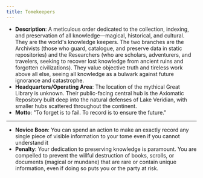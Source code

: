 ```yaml
---
title: Tomekeepers
---
```


- **Description**: A meticulous order dedicated to the collection, indexing, and preservation of all knowledge—magical, historical, and cultural. They are the world's knowledge keepers. The two branches are the Archivists (those who guard, catalogue, and preserve data in static repositories) and the Researchers (who are scholars, adventurers, and travelers, seeking to recover lost knowledge from ancient ruins and forgotten civilizations). They value objective truth and tireless work above all else, seeing all knowledge as a bulwark against future ignorance and catastrophe.
- **Headquarters/Operating Area**: The location of the mythical Great Library is unknown. Their public-facing central hub is the Axiomatic Repository built deep into the natural defenses of Lake Veridian, with smaller hubs scattered throughout the continent.
- **Motto**: "To forget is to fail. To record is to ensure the future."
---
- **Novice Boon**: You can spend an action to make an exactly record any single piece of visible information to your tome even if you cannot understand it
- **Penalty**: Your dedication to preserving knowledge is paramount. You are compelled to prevent the willful destruction of books, scrolls, or documents (magical or mundane) that are rare or contain unique information, even if doing so puts you or the party at risk.
